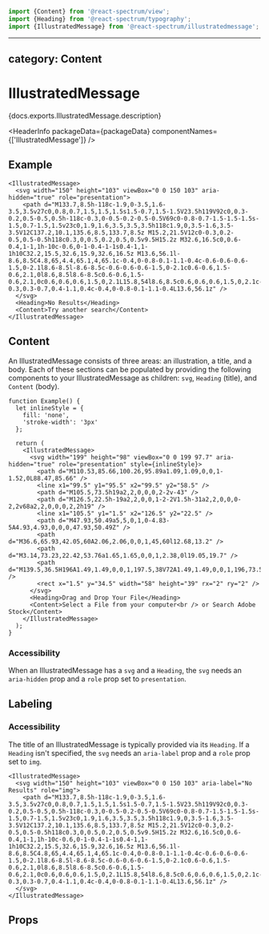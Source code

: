 <!-- Copyright 2020 Adobe. All rights reserved.
This file is licensed to you under the Apache License, Version 2.0 (the "License");
you may not use this file except in compliance with the License. You may obtain a copy
of the License at http://www.apache.org/licenses/LICENSE-2.0
Unless required by applicable law or agreed to in writing, software distributed under
the License is distributed on an "AS IS" BASIS, WITHOUT WARRANTIES OR REPRESENTATIONS
OF ANY KIND, either express or implied. See the License for the specific language
governing permissions and limitations under the License. -->



```jsx import
import {Content} from '@react-spectrum/view';
import {Heading} from '@react-spectrum/typography';
import {IllustratedMessage} from '@react-spectrum/illustratedmessage';
```

---
category: Content
---

# IllustratedMessage

<p>{docs.exports.IllustratedMessage.description}</p>

<HeaderInfo
  packageData={packageData}
  componentNames={['IllustratedMessage']} />

## Example

```tsx example
<IllustratedMessage>
  <svg width="150" height="103" viewBox="0 0 150 103" aria-hidden="true" role="presentation">
    <path d="M133.7,8.5h-118c-1.9,0-3.5,1.6-3.5,3.5v27c0,0.8,0.7,1.5,1.5,1.5s1.5-0.7,1.5-1.5V23.5h119V92c0,0.3-0.2,0.5-0.5,0.5h-118c-0.3,0-0.5-0.2-0.5-0.5V69c0-0.8-0.7-1.5-1.5-1.5s-1.5,0.7-1.5,1.5v23c0,1.9,1.6,3.5,3.5,3.5h118c1.9,0,3.5-1.6,3.5-3.5V12C137.2,10.1,135.6,8.5,133.7,8.5z M15.2,21.5V12c0-0.3,0.2-0.5,0.5-0.5h118c0.3,0,0.5,0.2,0.5,0.5v9.5H15.2z M32.6,16.5c0,0.6-0.4,1-1,1h-10c-0.6,0-1-0.4-1-1s0.4-1,1-1h10C32.2,15.5,32.6,15.9,32.6,16.5z M13.6,56.1l-8.6,8.5C4.8,65,4.4,65.1,4,65.1c-0.4,0-0.8-0.1-1.1-0.4c-0.6-0.6-0.6-1.5,0-2.1l8.6-8.5l-8.6-8.5c-0.6-0.6-0.6-1.5,0-2.1c0.6-0.6,1.5-0.6,2.1,0l8.6,8.5l8.6-8.5c0.6-0.6,1.5-0.6,2.1,0c0.6,0.6,0.6,1.5,0,2.1L15.8,54l8.6,8.5c0.6,0.6,0.6,1.5,0,2.1c-0.3,0.3-0.7,0.4-1.1,0.4c-0.4,0-0.8-0.1-1.1-0.4L13.6,56.1z" />
  </svg>
  <Heading>No Results</Heading>
  <Content>Try another search</Content>
</IllustratedMessage>
```

## Content

An IllustratedMessage consists of three areas: an illustration, a title, and a body.
Each of these sections can be populated by providing the following components to your IllustratedMessage as children:
`svg`, `Heading` (title), and `Content` (body).

```tsx example
function Example() {
  let inlineStyle = {
    fill: 'none',
    'stroke-width': '3px'
  };

  return (
    <IllustratedMessage>
      <svg width="199" height="98" viewBox="0 0 199 97.7" aria-hidden="true" role="presentation" style={inlineStyle}>
        <path d="M110.53,85.66,100.26,95.89a1.09,1.09,0,0,1-1.52,0L88.47,85.66" />
        <line x1="99.5" y1="95.5" x2="99.5" y2="58.5" />
        <path d="M105.5,73.5h19a2,2,0,0,0,2-2v-43" />
        <path d="M126.5,22.5h-19a2,2,0,0,1-2-2V1.5h-31a2,2,0,0,0-2,2v68a2,2,0,0,0,2,2h19" />
        <line x1="105.5" y1="1.5" x2="126.5" y2="22.5" />
        <path d="M47.93,50.49a5,5,0,1,0-4.83-5A4.93,4.93,0,0,0,47.93,50.49Z" />
        <path d="M36.6,65.93,42.05,60A2.06,2.06,0,0,1,45,60l12.68,13.2" />
        <path d="M3.14,73.23,22.42,53.76a1.65,1.65,0,0,1,2.38,0l19.05,19.7" />
        <path d="M139.5,36.5H196A1.49,1.49,0,0,1,197.5,38V72A1.49,1.49,0,0,1,196,73.5H141A1.49,1.49,0,0,1,139.5,72V32A1.49,1.49,0,0,1,141,30.5H154a2.43,2.43,0,0,1,1.67.66l6,5.66" />
        <rect x="1.5" y="34.5" width="58" height="39" rx="2" ry="2" />
      </svg>
      <Heading>Drag and Drop Your File</Heading>
      <Content>Select a File from your computer<br /> or Search Adobe Stock</Content>
    </IllustratedMessage>
  );
}
```

### Accessibility

When an IllustratedMessage has a `svg` and a `Heading`, the `svg` needs an `aria-hidden` prop and a `role` prop set to `presentation`.

## Labeling

### Accessibility

The title of an IllustratedMessage is typically provided via its `Heading`.
If a `Heading` isn't specified, the `svg` needs an `aria-label` prop and a `role` prop set to `img`.

```tsx example
<IllustratedMessage>
  <svg width="150" height="103" viewBox="0 0 150 103" aria-label="No Results" role="img">
    <path d="M133.7,8.5h-118c-1.9,0-3.5,1.6-3.5,3.5v27c0,0.8,0.7,1.5,1.5,1.5s1.5-0.7,1.5-1.5V23.5h119V92c0,0.3-0.2,0.5-0.5,0.5h-118c-0.3,0-0.5-0.2-0.5-0.5V69c0-0.8-0.7-1.5-1.5-1.5s-1.5,0.7-1.5,1.5v23c0,1.9,1.6,3.5,3.5,3.5h118c1.9,0,3.5-1.6,3.5-3.5V12C137.2,10.1,135.6,8.5,133.7,8.5z M15.2,21.5V12c0-0.3,0.2-0.5,0.5-0.5h118c0.3,0,0.5,0.2,0.5,0.5v9.5H15.2z M32.6,16.5c0,0.6-0.4,1-1,1h-10c-0.6,0-1-0.4-1-1s0.4-1,1-1h10C32.2,15.5,32.6,15.9,32.6,16.5z M13.6,56.1l-8.6,8.5C4.8,65,4.4,65.1,4,65.1c-0.4,0-0.8-0.1-1.1-0.4c-0.6-0.6-0.6-1.5,0-2.1l8.6-8.5l-8.6-8.5c-0.6-0.6-0.6-1.5,0-2.1c0.6-0.6,1.5-0.6,2.1,0l8.6,8.5l8.6-8.5c0.6-0.6,1.5-0.6,2.1,0c0.6,0.6,0.6,1.5,0,2.1L15.8,54l8.6,8.5c0.6,0.6,0.6,1.5,0,2.1c-0.3,0.3-0.7,0.4-1.1,0.4c-0.4,0-0.8-0.1-1.1-0.4L13.6,56.1z" />
  </svg>
</IllustratedMessage>
```

## Props

<PropTable component={docs.exports.IllustratedMessage} links={docs.links} />
